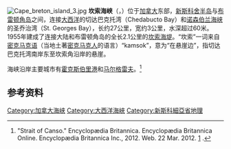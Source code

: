 {{Location map|Canada Nova Scotia
|width=220
|lon_dir=W|lat_dir=N
|lat_deg    = 45
|lat_min    = 35
|lat_sec    = 50
|lon_deg    = 61
|lon_min    = 22
|lon_sec    = 28
|caption    = 坎索海峡在加拿大[[新斯科舍省|新斯科舍省]]的位置
}}
[[File:Cape_breton_island_3.jpg|thumb]]
'''坎索海峡'''（{{lang-en|Strait of Canso}}，{{lang-fr|Détroit de Canso}}）位于[[加拿大|加拿大]]东部，[[新斯科舍半岛|新斯科舍半岛]]与[[布雷顿角岛|布雷顿角岛]]之间，连接[[大西洋|大西洋]]的切达巴克托湾（Chedabucto Bay）和[[诺森伯兰海峡|诺森伯兰海峡]]的圣乔治湾（St. Georges Bay），长约27公里，宽约3公里，水深超过60米。1955年建成了连接大陆和布雷顿角岛的全长2.1公里的[[坎索海堤|坎索海堤]]。“坎索”一词来自[[密克马克语|密克马克语]]（当地土著[[密克马克人|密克马克人]]的语言）“kamsok”，意为“在悬崖边”，指切达巴克托湾南岸东至坎索角沿岸的悬崖。

海峡沿岸主要城市有[[霍克斯伯里港|霍克斯伯里港]]和[[马尔格雷夫_(加拿大)|马尔格雷夫]]。<ref>"Strait of Canso." Encyclopædia Britannica. Encyclopædia Britannica Online. Encyclopædia Britannica Inc., 2012. Web. 22 Mar. 2012. [http://www.britannica.com/EBchecked/topic/92985/Strait-of-Canso] {{Wayback|url=http://www.britannica.com/EBchecked/topic/92985/Strait-of-Canso |date=20111111054408 }}.</ref>

==参考资料==
{{reflist}}
{{DEFAULTSORT:Canso}}
[[Category:加拿大海峡|Category:加拿大海峡]]
[[Category:大西洋海峽|Category:大西洋海峽]]
[[Category:新斯科細亞省地理|Category:新斯科細亞省地理]]